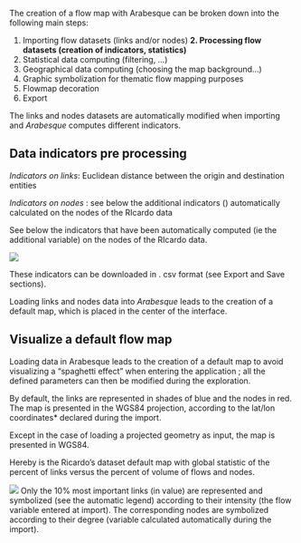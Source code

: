 The creation of a flow map with Arabesque can be broken down into the following main steps:

1. Importing flow datasets (links and/or nodes)
**2. Processing flow datasets (creation of indicators, statistics)**
3. Statistical data computing (filtering, ...)
4. Geographical data computing (choosing the map background...)
5. Graphic symbolization for thematic flow mapping purposes
6. Flowmap decoration 
7. Export

The links and nodes datasets are automatically modified when importing and _Arabesque_ computes different indicators. 


## Data indicators pre processing

*Indicators on links*: Euclidean distance between the origin and destination entities

*Indicators on nodes* : see below the additional indicators () automatically calculated on the nodes of the RIcardo data

See below the indicators that have been automatically computed (ie the additional variable) on the nodes of the RIcardo data.

![](images/import_indic.png)


These indicators can be downloaded in . csv format (see Export and Save sections). 

Loading links and nodes data into _Arabesque_ leads to the creation of a default map, which is placed in the center of the interface.


## Visualize a default flow map

Loading data in Arabesque leads to the creation of a default map to avoid visualizing a "spaghetti effect" when entering the application ; all the defined parameters can then be modified during the exploration.

By default, the links are represented in shades of blue and the nodes in red. The map is presented in the WGS84 projection, according to the lat/lon coordinates* declared during the import.

Except in the case of loading a projected geometry as input, the map is presented in WGS84.

Hereby is the Ricardo's dataset default map with global statistic of the percent of links versus the percent of volume of flows and nodes.

![](images/defaut_flowmap.png)
Only the 10% most important links (in value) are represented and symbolized (see the automatic legend) according to their intensity (the flow variable entered at import).
The corresponding nodes are symbolized according to their degree (variable calculated automatically during the import).



